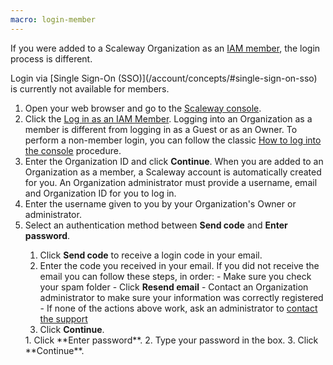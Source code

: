 ```yaml
---
macro: login-member
---
```


If you were added to a Scaleway Organization as an [IAM member](/iam/concepts#members), the login process is different.

<Message type="important">
  Login via [Single Sign-On (SSO)](/account/concepts/#single-sign-on-sso) is currently not available for members.
</Message>

1. Open your web browser and go to the [Scaleway console](https://console.scaleway.com).
2. Click the [Log in as an IAM Member](https://account.scaleway.com/member-login?redirectToUrl=https://console.scaleway.com/).
    <Message type="important">
      Logging into an Organization as a member is different from logging in as a Guest or as an Owner. To perform a non-member login, you can follow the classic [How to log into the console](/account/how-to/log-in-to-the-console) procedure.
    </Message>
3. Enter the Organization ID and click **Continue**.
    <Message type="important">
      When you are added to an Organization as a member, a Scaleway account is automatically created for you. An Organization administrator must provide a username, email and Organization ID for you to log in.
    </Message>
4. Enter the username given to you by your Organization's Owner or administrator.
5. Select an authentication method between **Send code** and **Enter password**.
    <Tabs id="create-account">
      <TabsTab label="Email code">
      1. Click **Send code** to receive a login code in your email.
      2. Enter the code you received in your email.
          <Message type="tip">
            If you did not receive the email you can follow these steps, in order:
              - Make sure you check your spam folder
              - Click **Resend email**
              - Contact an Organization administrator to make sure your information was correctly registered
              - If none of the actions above work, ask an administrator to [contact the support](/account/how-to/open-a-support-ticket/#writing-an-effective-subject-and-description)
          </Message>
      3. Click **Continue**.
      </TabsTab>
      <TabsTab label="Password">
      1. Click **Enter password**.
      2. Type your password in the box.
      3. Click **Continue**.
      </TabsTab>
    </Tabs>